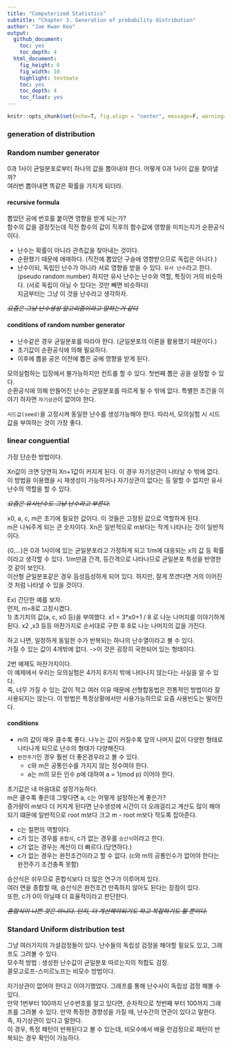 ```yaml
---
title: "Computerized Statistics"
subtitle: "Chapter 3. Generation of probability distribution"
author: "Jae Kwan Koo"
output:
  github_document:
    toc: yes
    toc_depth: 4
  html_document:
    fig_height: 6
    fig_width: 10
    highlight: textmate
    toc: yes
    toc_depth: 4
    toc_float: yes
---
```

```r
knitr::opts_chunk$set(echo=T, fig.align = "center", message=F, warning=F, fig.height = 8, cache=T, dpi = 300, dev = "png")
```

### generation of distribution  

### Random number generator  

0과 1사이 균일분포로부터 하나의 값을 뽑아내야 한다. 어떻게 0과 1사이 값을 찾아낼까?  
여러번 뽑아내면 똑같은 확률을 가지게 되더라.  

#### recursive formula  

뽑았던 공에 번호를 붙이면 영향을 받게 되는가?  
함수의 값을 결정짓는데 직전 함수의 값이 직후의 함수값에 영향을 미치는지가 순환공식이다.  

* 난수는 확률이 아니라 관측값을 찾아내는 것이다.  
* 순환했기 때문에 애매하다. (직전에 뽑았던 구슬에 영향받으므로 독립은 아니다.)  
* 난수이되, 독립인 난수가 아니라 서로 영향을 받을 수 있다. `유사 난수`라고 한다.(pseudo random number)  하지만 유사 난수는 난수와  역할, 특징이 거의 비슷하다. (서로 독립이 아닐 수 있다는 것만 빼면 비슷하다)  
지금부터는 그냥 이 것을 난수라고 생각하자.  

~~*요즘은 그냥 난수생성 알고리즘이라고 말하는거 같다*~~  

#### conditions of random number generator  

* 난수같은 경우 균일분포를 따라야 한다. (균일분포의 이론을 활용했기 때문이다.)  
* 초기값이 순환공식에 의해 필요하다.  
* 이후에 뽑을 공은 이전에 뽑은 공에 영향을 받게 된다.  

모의실험하는 입장에서 불가능하지만 컨트롤 할 수 있다. 첫번째 뽑은 공을 설정할 수 있다.  
순환공식에 의해 만들어진 난수는 균일분포를 따르게 될 수 밖에 없다. 특별한 조건을 이야기 하자면 `자기상관`이 없어야 한다.  

`시드값(seed)`을 고정시켜 동일한 난수를 생성가능해야 한다. 따라서, 모의실험 시 시드값을 부여하는 것이 가장 좋다.  

### linear conguential  

가장 단순한 방법이다.  

Xn값이 크면 당연히 Xn+1값이 커지게 된다. 이 경우 자기상관이 나타날 수 밖에 없다.  
이 방법을 이용했을 시 재생성이 가능하거나 자기상관이 없다는 등 말할 수 없지만 유사난수의 역할을 할 수 있다.  

~~*요즘은 유사난수도 그냥 난수라고 부른다.*~~  

x0, a, c, m은 초기에 필요한 값이다. 이 것들은 고정된 값으로 역할하게 된다.  
m은 나눠주게 되는 큰 숫자이다. Xn은 일반적으로 m보다는 작게 나타나는 것이 일반적이다.  

{0,...}은 0과 1사이에 있는 균일분포라고 가정하게 되고 1/m에 대응되는 x의 값 등 확률이라고 생각할 수 있다. 1/m만큼 간격, 등간격으로 나타나므로 균일분포 특성을 반영한 것 같이 보인다.  
이산형 균일분포같은 경우 듬성듬성하게 되어 있다. 하지만, 잘게 쪼갠다면 거의 이어진 것 처럼 나타낼 수 있을 것이다.  

Ex) 간단한 예를 보자.  
먼저, m=8로 고정시켰다.  
1) 초기치의 값(a, c, x0 등)을 부여했다.
x1 = 3*x0+1 / 8 로 나눈 나머지를 이야기하게 된다. x2 ,x3 등등 마찬가지로 순서대로 구한 후 8로 나눈 나머지의 값을 가진다.  

하고 나면, 일정하게 동일한 수가 반복되는 하나의 난수열이라고 볼 수 있다.  
가질 수 있는 값이 4개밖에 없다. ->이 것은 굉장히 국한되어 있는 형태이다.  

2번 예제도 마찬가지이다.  
이 예제에서 우리는 모의실험은 4가지 8가지 밖에 나타나지 않는다는 사실을 알 수 있다.  
즉, 너무 가질 수 있는 값이 적고 여러 이유 때문에 선형합동법은 전통적인 방법이라 잘 사용되지는 않는다.  이 방법은 특정상황에서만 사용가능하므로 요즘 사용빈도는 떨어진다.  

#### conditions  

* m의 값이 매우 클수록 좋다. 나누는 값이 커질수록 앞의 나머지 값이 다양한 형태로 나타나게 되므로 난수의 형태가 다양해진다.  
* `완전주기`인 경우 훨씬 더 좋은경우라고 볼 수 있다.
    * c와 m은 공통인수를 가지지 않는 정수여야 한다.
    * a는 m의 모든 인수 p에 대하여 a = 1(mod p) 이어야 한다.

초기값은 내 마음대로 설정가능하다.  
m은 클수록 좋은데 그렇다면 a, c는 어떻게 설정하는게 좋은가?  
증가량이 m보다 더 커지게 된다면 난수생성에 시간이 더 오래걸리고 계산도 많이 해야되기 떄문에 일반적으로
root m보다 크고 m - root m보다 작도록 잡아준다.  

* c는 절편의 역할이다.  
* c가 있는 경우를 `혼합식`, c가 없는 경우를 `승산식`이라고 한다.  
* c가 없는 경우는 계산이 더 빠르다.(당연하다.)  
* c가 없는 경우는 완전조건이라고 할 수 없다. (c와 m의 공통인수가 없어야 한다는 완전주기 조건충족 못함)  

승산식은 쉬우므로 혼합식보다 더 많은 연구가 이루어져 있다.  
여러 면을 종합할 때, 승산식은 완전조건 만족하지 않아도 된다는 장점이 있다.  
또한, c가 0이 아닐때 더 효율적이라고 판단한다.  

~~*혼합식이 나쁜 것은 아니다. 단지, 더 계산해야되기도 하고 복잡하기도 할 뿐이다.*~~



### Standard Uniform distribution test  

그냥 여러가지의 가설검정들이 있다. 난수들의 독립성 검정을 해야할 필요도 있고, 그래프도 그려볼 수 있다.  
모수적 방법 : 생성한 난수값이 균일분포 따르는지의 적합도 검정.  
콜모고로프-스미르노프는 비모수 방법이다.  

자기상관이 없어야 한다고 이야기했었다. 그래프를 통해 난수사이 독립성 검정 해볼 수 있다.  
만약 1번부터 100까지 난수번호를 알고 있다면, 순차적으로 첫번째 부터 100까지 그래프를 그려볼 수 있다. 만약 특정한 경향성을 가질 때, 난수간의 연관이 있다고 말한다. 즉, 자기상관이 있다고 말한다.  
이 경우, 특정 패턴이 반복된다고 볼 수 있는데, 비모수에서 배울 런검정으로 패턴이 반복되는 경우 확인이 가능하다.